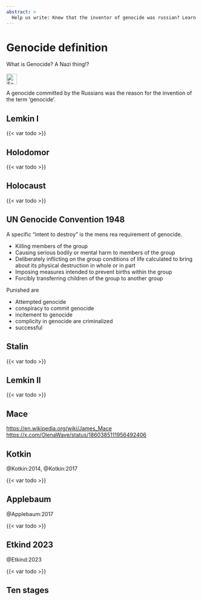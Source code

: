```yaml
---
abstract: > 
  Help us write: Knew that the inventor of genocide was russian? Learn what genocidce is and about the ten stages of genocide.
---
```



# Genocide definition {#sec-genocide-definition}

::: {.callout-caution title="Myth"}
What is Genocide? A Nazi thing!? 
[<br></br>![Search for topic in EUvsDisinfo](../all_common_img/EUvsDisinfo_400x240.jpg){height=2em}](https://euvsdisinfo.eu/disinformation-cases/?text=genocide%20holodomor&sort=relevance)
:::

::: {.callout-tip title="Truth"}
A genocide committed by the Russians was the reason for the invention of the term 'genocide'.
:::

## Lemkin I

{{< var todo >}}


## Holodomor

{{< var todo >}}


## Holocaust

{{< var todo >}}

## UN Genocide Convention 1948

A specific "intent to destroy" is the mens rea requirement of genocide.

* Killing members of the group
* Causing serious bodily or mental harm to members of the group
* Deliberately inflicting on the group conditions of life calculated to bring about its physical destruction in whole or in part
* Imposing measures intended to prevent births within the group
* Forcibly transferring children of the group to another group

Punished are

* Attempted genocide 
* conspiracy to commit genocide
* incitement to genocide
* complicity in genocide are criminalized
* successful


## Stalin

{{< var todo >}}


## Lemkin II

{{< var todo >}}

## Mace

[https://en.wikipedia.org/wiki/James_Mace](https://en.wikipedia.org/wiki/James_Mace)
[https://x.com/OlenaWave/status/1860385111956492406](https://x.com/OlenaWave/status/1860385111956492406)


## Kotkin 

@Kotkin:2014, @Kotkin:2017

{{< var todo >}}


## Applebaum

@Applebaum:2017

{{< var todo >}}


## Etkind 2023

@Etkind:2023

{{< var todo >}}

## Ten stages



[^genocide-definition-1]: Gregory H. Stanton (1996) The Ten Stages of Genocide. Genocide Watch. [https://www.genocidewatch.com/tenstages](https://www.genocidewatch.com/tenstages)


